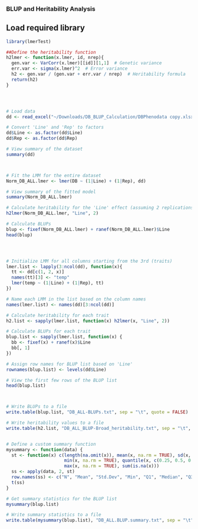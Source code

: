 ### BLUP and Heritability Analysis

## Load required library
```r
library(lmerTest)

##Define the heritability function
h2lmer <- function(x.lmer, id, nrep){
  gen.var <- VarCorr(x.lmer)[[id]][1,1]  # Genetic variance
  err.var <- sigma(x.lmer)^2  # Error variance
  h2 <- gen.var / (gen.var + err.var / nrep)  # Heritability formula
  return(h2)
}




# Load data
dd <- read_excel("~/Downloads/DB_BLUP_Calculation/DBPhenodata copy.xlsx")

# Convert 'Line' and 'Rep' to factors
dd$Line <- as.factor(dd$Line)
dd$Rep <- as.factor(dd$Rep)

# View summary of the dataset
summary(dd)



# Fit the LMM for the entire dataset
Norm_DB_ALL.lmer <- lmer(DB ~ (1|Line) + (1|Rep), dd)

# View summary of the fitted model
summary(Norm_DB_ALL.lmer)

# Calculate heritability for the 'Line' effect (assuming 2 replications)
h2lmer(Norm_DB_ALL.lmer, "Line", 2)

# Calculate BLUPs
blup <- fixef(Norm_DB_ALL.lmer) + ranef(Norm_DB_ALL.lmer)$Line
head(blup)




# Initialize LMM for all columns starting from the 3rd (traits)
lmer.list <- lapply(3:ncol(dd), function(x){
  tt <- dd[c(1, 2, x)]
  names(tt)[3] <- "temp"
  lmer(temp ~ (1|Line) + (1|Rep), tt)
})

# Name each LMM in the list based on the column names
names(lmer.list) <- names(dd)[3:ncol(dd)]

# Calculate heritability for each trait
h2.list <- sapply(lmer.list, function(x) h2lmer(x, "Line", 2))

# Calculate BLUPs for each trait
blup.list <- sapply(lmer.list, function(x) {
  bb <- fixef(x) + ranef(x)$Line
  bb[, 1]
})

# Assign row names for BLUP list based on 'Line'
rownames(blup.list) <- levels(dd$Line)

# View the first few rows of the BLUP list
head(blup.list)



# Write BLUPs to a file
write.table(blup.list, "DB_ALL-BLUPs.txt", sep = "\t", quote = FALSE)

# Write heritability values to a file
write.table(h2.list, "DB_ALL_BLUP-Broad_heritability.txt", sep = "\t", quote = FALSE)


# Define a custom summary function
mysummary <- function(data) {
  st <- function(x) c(length(na.omit(x)), mean(x, na.rm = TRUE), sd(x, na.rm = TRUE), 
                      min(x, na.rm = TRUE), quantile(x, c(0.25, 0.5, 0.75), na.rm = TRUE), 
                      max(x, na.rm = TRUE), sum(is.na(x)))
  ss <- apply(data, 2, st)
  row.names(ss) <- c("N", "Mean", "Std.Dev", "Min", "Q1", "Median", "Q3", "Max", "Missing")
  t(ss)
}

# Get summary statistics for the BLUP list
mysummary(blup.list)

# Write summary statistics to a file
write.table(mysummary(blup.list), "DB_ALL.BLUP.summary.txt", sep = "\t", quote = FALSE)


```